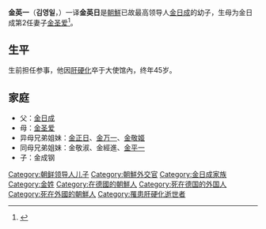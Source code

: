 '''金英一'''（'''김영일'''，{{bd|1955年||2000年|catIdx=金}}）一译'''金英日'''是[[朝鮮|朝鮮]]已故最高领导人[[金日成|金日成]]的幼子，生母为金日成第2任妻子[[金圣爱|金圣爱]]<ref>{{뉴스 인용|url=http://news.donga.com/3/all/20000516/7536024/1 |제목=‘뉴스 브리핑’ 北, 김일성 3男 김영일 사망 |출판사=[[동아일보|동아일보]] |확인날짜=2013년 8월 11일}}</ref>。

==生平==
生前担任{{Link-de|朝鲜驻德国大使馆|Nordkoreanische Botschaft in Berlin}}参事，他因[[肝硬化|肝硬化]]卒于大使馆內，终年45岁。

==家庭==
*父：[[金日成|金日成]]                                                                                                    
*母：[[金圣爱|金圣爱]]                                                                                                    
*异母兄弟姐妹：[[金正日|金正日]]、[[金万一|金万一]]、[[金敬姬|金敬姬]]
*同母兄弟姐妹：金敬淑、金經進、[[金平一|金平一]]
*子：金成钢        
{{金日成家族}}
{{Korea-bio-stub}}
[[Category:朝鲜领导人儿子|Category:朝鲜领导人儿子]]
[[Category:朝鮮外交官|Category:朝鮮外交官]]
[[Category:金日成家族|Category:金日成家族]]
[[Category:金姓|Category:金姓]]
[[Category:在德國的朝鮮人|Category:在德國的朝鮮人]]
[[Category:死在德国的外国人|Category:死在德国的外国人]]
[[Category:死在外國的朝鮮人|Category:死在外國的朝鮮人]]
[[Category:罹患肝硬化逝世者|Category:罹患肝硬化逝世者]]